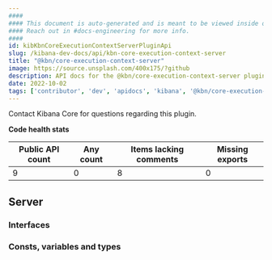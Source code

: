 ```yaml
---
####
#### This document is auto-generated and is meant to be viewed inside our experimental, new docs system.
#### Reach out in #docs-engineering for more info.
####
id: kibKbnCoreExecutionContextServerPluginApi
slug: /kibana-dev-docs/api/kbn-core-execution-context-server
title: "@kbn/core-execution-context-server"
image: https://source.unsplash.com/400x175/?github
description: API docs for the @kbn/core-execution-context-server plugin
date: 2022-10-02
tags: ['contributor', 'dev', 'apidocs', 'kibana', '@kbn/core-execution-context-server']
---
```




Contact Kibana Core for questions regarding this plugin.

**Code health stats**

| Public API count  | Any count | Items lacking comments | Missing exports |
|-------------------|-----------|------------------------|-----------------|
| 9 | 0 | 8 | 0 |

## Server

### Interfaces
<DocDefinitionList data={kbnCoreExecutionContextServerObj.server.interfaces}/>

### Consts, variables and types
<DocDefinitionList data={kbnCoreExecutionContextServerObj.server.misc}/>

